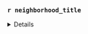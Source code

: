 
### `r neighborhood_title` 

<details>
#### Overall

<details>
```r
shift_by_neighborhood[[neighborhood]][["overall"]]<-shift_by_neighborhood[[neighborhood]][["overall"]] %>% select(-c(shift))

shift_by_neighborhood[[neighborhood]][["overall"]]<-update_tbl_names(shift_by_neighborhood[[neighborhood]][["overall"]])

shift_by_neighborhood[[neighborhood]][["overall"]] %>% kable()
```
</details>

#### CS
<details>
```r
shift_by_neighborhood[[neighborhood]][["cs"]]<-shift_by_neighborhood[[neighborhood]][["cs"]] %>% select(-c(shift))

shift_by_neighborhood[[neighborhood]][["cs"]]<-update_tbl_names(shift_by_neighborhood[[neighborhood]][["cs"]])

shift_by_neighborhood[[neighborhood]][["cs"]] %>% kable()
```
</details>

#### TS
<details>
```r
shift_by_neighborhood[[neighborhood]][["ts"]]<-shift_by_neighborhood[[neighborhood]][["ts"]] %>% select(-c(shift))

shift_by_neighborhood[[neighborhood]][["ts"]]<-update_tbl_names(shift_by_neighborhood[[neighborhood]][["ts"]])

shift_by_neighborhood[[neighborhood]][["ts"]] %>% kable()
```
</details>

#### Graph
<details>
```r
bar_plots_neigh[[neighborhood]]
```

**Number of CS:** `r nrow(shift_by_neighborhood[[neighborhood]][["cs"]]) -1` 

**Number of TS:** `r nrow(shift_by_neighborhood[[neighborhood]][["ts"]]) -1` 

</details>

**Overall Combined Table** 
<details>
```r
shift_by_neighborhood[[neighborhood]][["combined_overall"]]<-shift_by_neighborhood[[neighborhood]][["combined_overall"]] #%>% select(-c(shift))

shift_by_neighborhood[[neighborhood]][["combined_overall"]]<-update_tbl_names(shift_by_neighborhood[[neighborhood]][["combined_overall"]])

shift_by_neighborhood[[neighborhood]][["combined_overall"]] %>% kable()
```
</details>

</details>